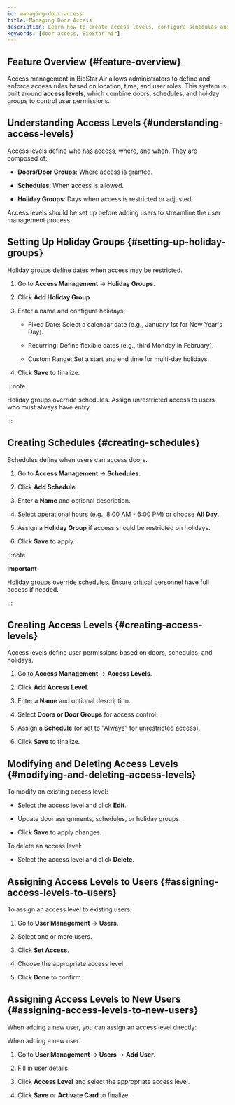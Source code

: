 ```yaml
---
id: managing-door-access
title: Managing Door Access
description: Learn how to create access levels, configure schedules and holiday groups, and assign door permissions to users in BioStar Air.
keywords: [door access, BioStar Air]
---
```



## Feature Overview {#feature-overview}

Access management in BioStar Air allows administrators to define and enforce access rules based on location, time, and user roles. This system is built around **access levels**, which combine doors, schedules, and holiday groups to control user permissions.

<YouTube videoId="IkTP75lCHN4" />

<CustomerNote />


## Understanding Access Levels {#understanding-access-levels}

Access levels define who has access, where, and when. They are composed of:

* **Doors/Door Groups**: Where access is granted.

* **Schedules**: When access is allowed.

* **Holiday Groups**: Days when access is restricted or adjusted.

Access levels should be set up before adding users to streamline the user management process.


## Setting Up Holiday Groups {#setting-up-holiday-groups}

Holiday groups define dates when access may be restricted.

1. Go to **Access Management** → **Holiday Groups**.

1. Click **Add Holiday Group**.

1. Enter a name and configure holidays:

   * Fixed Date: Select a calendar date (e.g., January 1st for New Year's Day).

   * Recurring: Define flexible dates (e.g., third Monday in February).

   * Custom Range: Set a start and end time for multi-day holidays.

1. Click **Save** to finalize.

:::note

Holiday groups override schedules. Assign unrestricted access to users who must always have entry.

:::

## Creating Schedules {#creating-schedules}

Schedules define when users can access doors.

1. Go to **Access Management** → **Schedules**.

1. Click **Add Schedule**.

1. Enter a **Name** and optional description.

1. Select operational hours (e.g., 8:00 AM - 6:00 PM) or choose **All Day**.

1. Assign a **Holiday Group** if access should be restricted on holidays.

1. Click **Save** to apply.

:::note

**Important**

Holiday groups override schedules. Ensure critical personnel have full access if needed.

:::

## Creating Access Levels {#creating-access-levels}

Access levels define user permissions based on doors, schedules, and holidays.

1. Go to **Access Management** → **Access Levels**.

1. Click **Add Access Level**.

1. Enter a **Name** and optional description.

1. Select **Doors or Door Groups** for access control.

1. Assign a **Schedule** (or set to "Always" for unrestricted access).

1. Click **Save** to finalize.


## Modifying and Deleting Access Levels {#modifying-and-deleting-access-levels}

To modify an existing access level:

* Select the access level and click **Edit**.

* Update door assignments, schedules, or holiday groups.

* Click **Save** to apply changes.

To delete an access level:

* Select the access level and click **Delete**.


## Assigning Access Levels to Users {#assigning-access-levels-to-users}

To assign an access level to existing users:

1. Go to **User Management** → **Users**.

1. Select one or more users.

1. Click **Set Access**.

1. Choose the appropriate access level.

1. Click **Done** to confirm.


## Assigning Access Levels to New Users {#assigning-access-levels-to-new-users}

When adding a new user, you can assign an access level directly:

When adding a new user:

1. Go to **User Management** → **Users** → **Add User**.

1. Fill in user details.

1. Click **Access Level** and select the appropriate access level.

1. Click **Save** or **Activate Card** to finalize.
